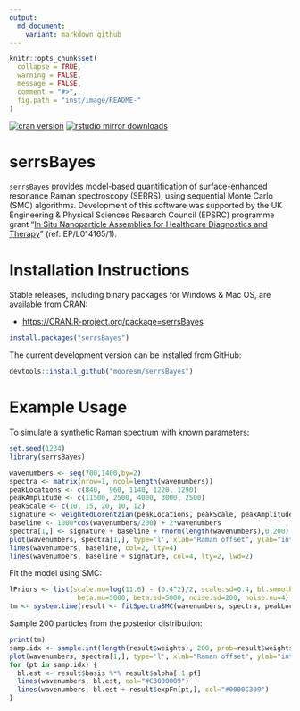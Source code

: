 ```yaml
---
output:
  md_document:
    variant: markdown_github
---
```


<!-- README.md is generated from README.Rmd. Please edit that file -->

```r
knitr::opts_chunk$set(
  collapse = TRUE,
  warning = FALSE,
  message = FALSE,
  comment = "#>",
  fig.path = "inst/image/README-"
)
```

[![cran version](http://www.r-pkg.org/badges/version/serrsBayes)](https://cran.r-project.org/package=serrsBayes)
[![rstudio mirror downloads](http://cranlogs.r-pkg.org/badges/grand-total/serrsBayes)](https://github.com/metacran/cranlogs.app)

# serrsBayes

`serrsBayes` provides model-based quantification of surface-enhanced resonance Raman spectroscopy (SERRS), using sequential Monte Carlo (SMC) algorithms. Development of this software was supported by the UK 
Engineering & Physical Sciences Research Council (EPSRC) programme grant "[In Situ Nanoparticle Assemblies for Healthcare Diagnostics and Therapy](http://gow.epsrc.ac.uk/NGBOViewGrant.aspx?GrantRef=EP/L014165/1)" (ref: EP/L014165/1).

# Installation Instructions

Stable releases, including binary packages for Windows & Mac OS, are available from CRAN:

* <https://CRAN.R-project.org/package=serrsBayes>

```r
install.packages("serrsBayes")
```

The current development version can be installed from GitHub:
```r
devtools::install_github("mooresm/serrsBayes")
```

# Example Usage

To simulate a synthetic Raman spectrum with known parameters:

```r
set.seed(1234)
library(serrsBayes)

wavenumbers <- seq(700,1400,by=2)
spectra <- matrix(nrow=1, ncol=length(wavenumbers))
peakLocations <- c(840,  960, 1140, 1220, 1290)
peakAmplitude <- c(11500, 2500, 4000, 3000, 2500)
peakScale <- c(10, 15, 20, 10, 12)
signature <- weightedLorentzian(peakLocations, peakScale, peakAmplitude, wavenumbers)
baseline <- 1000*cos(wavenumbers/200) + 2*wavenumbers
spectra[1,] <- signature + baseline + rnorm(length(wavenumbers),0,200)
plot(wavenumbers, spectra[1,], type='l', xlab="Raman offset", ylab="intensity")
lines(wavenumbers, baseline, col=2, lty=4)
lines(wavenumbers, baseline + signature, col=4, lty=2, lwd=2)
```

Fit the model using SMC:

```r
lPriors <- list(scale.mu=log(11.6) - (0.4^2)/2, scale.sd=0.4, bl.smooth=10^11, bl.knots=50,
                 beta.mu=5000, beta.sd=5000, noise.sd=200, noise.nu=4)
tm <- system.time(result <- fitSpectraSMC(wavenumbers, spectra, peakLocations, lPriors))
```

Sample 200 particles from the posterior distribution:

```r
print(tm)
samp.idx <- sample.int(length(result$weights), 200, prob=result$weights)
plot(wavenumbers, spectra[1,], type='l', xlab="Raman offset", ylab="intensity")
for (pt in samp.idx) {
  bl.est <- result$basis %*% result$alpha[,1,pt]
  lines(wavenumbers, bl.est, col="#C3000009")
  lines(wavenumbers, bl.est + result$expFn[pt,], col="#0000C309")
}
```
